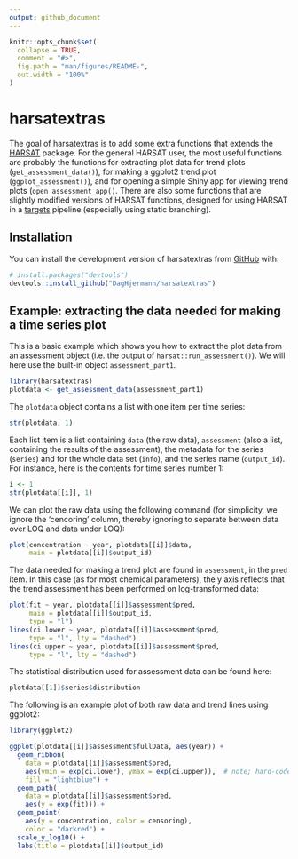 ```yaml
---
output: github_document
---
```


<!-- README.md is generated from README.Rmd. Please edit that file -->

```r
knitr::opts_chunk$set(
  collapse = TRUE,
  comment = "#>",
  fig.path = "man/figures/README-",
  out.width = "100%"
)
```

# harsatextras

<!-- badges: start -->
<!-- badges: end -->

The goal of harsatextras is to add some extra functions that extends the [HARSAT](https://osparcomm.github.io/HARSAT/) package. For the general HARSAT user, 
the most useful functions are probably the functions for extracting plot data for trend plots (`get_assessment_data()`), for making a 
ggplot2 trend plot (`ggplot_assessment()`), and for opening a simple Shiny app for viewing trend plots (`open_assessment_app()`. There are also some functions that
are slightly modified versions of HARSAT functions, designed for using HARSAT in a [targets](https://docs.ropensci.org/targets/) pipeline (especially using static branching). 


## Installation

You can install the development version of harsatextras from [GitHub](https://github.com/) with:

``` r
# install.packages("devtools")
devtools::install_github("DagHjermann/harsatextras")
```

## Example: extracting the data needed for making a time series plot  

This is a basic example which shows you how to extract the plot data from an assessment object 
(i.e. the output of `harsat::run_assessment()`). We will here use the built-in object
`assessment_part1`.  

```r

library(harsatextras)
plotdata <- get_assessment_data(assessment_part1)

```
The `plotdata` object contains a list with one item per time series:

```r
str(plotdata, 1)
```

Each list item is a list containing `data` (the raw data), `assessment` (also a list, containing the results of the assessment),
the metadata for the series (`series`) and for the whole data set (`info`), and the series name (`output_id`). For instance, here is 
the contents for time series number 1:

```r
i <- 1
str(plotdata[[i]], 1)
```

We can plot the raw data using the following command (for simplicity, we ignore the 'cencoring' column,
thereby ignoring to separate between data over LOQ and data under LOQ):

```r

plot(concentration ~ year, plotdata[[i]]$data, 
     main = plotdata[[i]]$output_id)


```

The data needed for making a trend plot are found in `assessment`, in the `pred` item. In this case (as
for most chemical parameters), the y axis reflects that the trend assessment has been performed 
on log-transformed data: 

```r

plot(fit ~ year, plotdata[[i]]$assessment$pred, 
     main = plotdata[[i]]$output_id,
     type = "l")
lines(ci.lower ~ year, plotdata[[i]]$assessment$pred, 
     type = "l", lty = "dashed")
lines(ci.upper ~ year, plotdata[[i]]$assessment$pred, 
     type = "l", lty = "dashed")

```
The statistical distribution used for assessment data can be found here:

```r

plotdata[[1]]$series$distribution

```
The following is an example plot of both raw data and trend lines using ggplot2:

```r

library(ggplot2)

ggplot(plotdata[[i]]$assessment$fullData, aes(year)) +
  geom_ribbon(
    data = plotdata[[i]]$assessment$pred,
    aes(ymin = exp(ci.lower), ymax = exp(ci.upper)),  # note; hard-coded exp
    fill = "lightblue") +
  geom_path(
    data = plotdata[[i]]$assessment$pred,
    aes(y = exp(fit))) +
  geom_point(
    aes(y = concentration, color = censoring),
    color = "darkred") +
  scale_y_log10() +
  labs(title = plotdata[[i]]$output_id)

```

